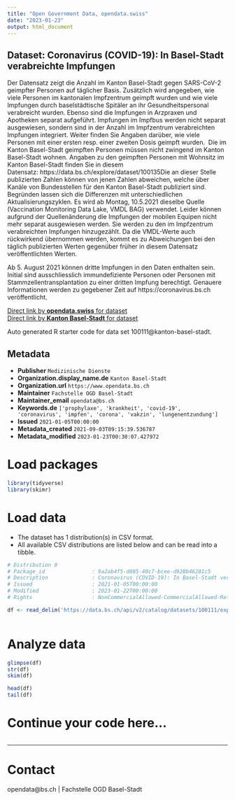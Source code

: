```yaml
---
title: "Open Government Data, opendata.swiss"
date: "2023-01-23"
output: html_document
---
```


## Dataset: Coronavirus (COVID-19): In Basel-Stadt verabreichte Impfungen

Der Datensatz zeigt die Anzahl im Kanton Basel-Stadt gegen SARS-CoV-2 geimpfter Personen auf täglicher Basis. Zusätzlich wird angegeben, wie viele Personen im kantonalen Impfzentrum geimpft wurden und wie viele Impfungen durch baselstädtische Spitäler an ihr Gesundheitspersonal verabreicht wurden. Ebenso sind die Impfungen in Arzpraxen und Apotheken separat aufgeführt. Impfungen im Impfbus werden nicht separat ausgewiesen, sondern sind in der Anzahl im Impfzentrum verabreichten Impfungen integriert. Weiter finden Sie Angaben darüber, wie viele Personen mit einer ersten resp. einer zweiten Dosis geimpft wurden.  Die im Kanton Basel-Stadt geimpften Personen müssen nicht zwingend im Kanton Basel-Stadt wohnen. Angaben zu den geimpften Personen mit Wohnsitz im Kanton Basel-Stadt finden Sie in diesem Datensatz: https://data.bs.ch/explore/dataset/100135Die an dieser Stelle publizierten Zahlen können von jenen Zahlen abweichen, welche über Kanäle von Bundesstellen für den Kanton Basel-Stadt publiziert sind. Begründen lassen sich die Differenzen mit unterschiedlichen Aktualisierungszyklen. Es wird ab Montag, 10.5.2021 dieselbe Quelle (Vaccination Monitoring Data Lake, VMDL BAG) verwendet. Leider können aufgrund der Quellenänderung die Impfungen der mobilen Equipen nicht mehr separat ausgewiesen werden. Sie werden zu den im Impfzentrum verabreichten Impfungen hinzugezählt. Da die VMDL-Werte auch rückwirkend übernommen werden, kommt es zu Abweichungen bei den täglich publizierten Werten gegenüber früher in diesem Datensatz veröffentlichten Werten. 

Ab 5. August 2021 können dritte Impfungen in den Daten enthalten sein. Initial sind ausschliesslich immundefiziente Personen oder Personen mit Stammzellentransplantation zu einer dritten Impfung berechtigt. Genauere Informationen werden zu gegebener Zeit auf https://coronavirus.bs.ch veröffentlicht. 


[Direct link by **opendata.swiss** for dataset](https://opendata.swiss/de/dataset/coronavirus-covid-19-impfungen-basel-stadt)<br>
[Direct link by **Kanton Basel-Stadt** for dataset](https://data.bs.ch/explore/dataset/100111/)

Auto generated R starter code for data set 100111@kanton-basel-stadt.

## Metadata

- **Publisher** `Medizinische Dienste`
- **Organization.display_name.de** `Kanton Basel-Stadt`
- **Organization.url** `https://www.opendata.bs.ch`
- **Maintainer** `Fachstelle OGD Basel-Stadt`
- **Maintainer_email** `opendata@bs.ch`
- **Keywords.de** `['prophylaxe', 'krankheit', 'covid-19', 'coronavirus', 'impfen', 'corona', 'vakzin', 'lungenentzundung']`
- **Issued** `2021-01-05T00:00:00`
- **Metadata_created** `2021-09-03T09:15:39.536787`
- **Metadata_modified** `2023-01-23T00:30:07.427972`


# Load packages

```r

library(tidyverse)
library(skimr)

```

# Load data

-   The dataset has 1 distribution(s) in CSV format.
-   All available CSV distributions are listed below and can be read into a tibble.

```r

# Distribution 0
# Package_id               : 9a2ab4f5-d805-40c7-bcee-d928b46281c5
# Description              : Coronavirus (COVID-19): In Basel-Stadt verabreichte Impfungen (csv)
# Issued                   : 2021-01-05T00:00:00
# Modified                 : 2023-01-22T00:00:00
# Rights                   : NonCommercialAllowed-CommercialAllowed-ReferenceRequired

df <- read_delim('https://data.bs.ch/api/v2/catalog/datasets/100111/exports/csv')



```

# Analyze data

```r

glimpse(df)
str(df)
skim(df)

head(df)
tail(df)

```

# Continue your code here...

```r

```

------------------------------------------------------------------------

# Contact

opendata@bs.ch | Fachstelle OGD Basel-Stadt

